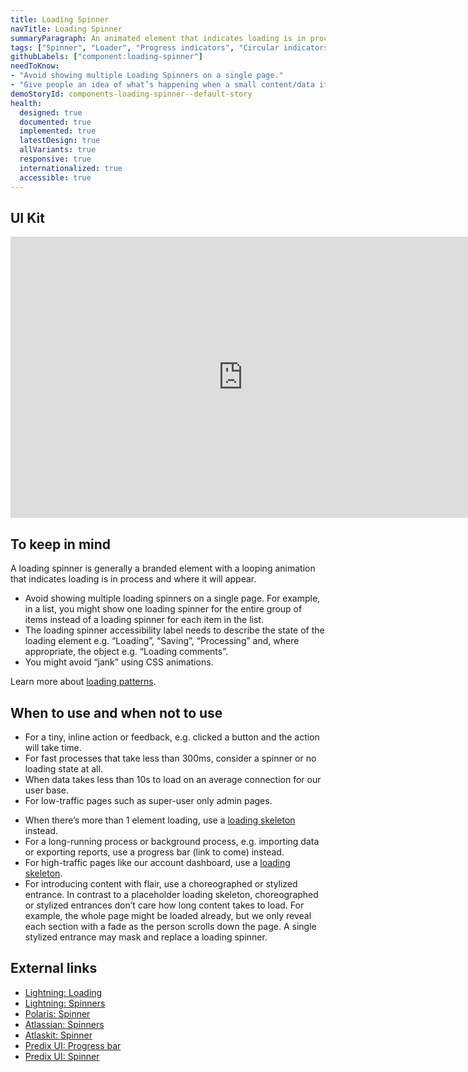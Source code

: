 ```yaml
---
title: Loading Spinner
navTitle: Loading Spinner
summaryParagraph: An animated element that indicates loading is in process and where it will appear when loading data is slow.
tags: ["Spinner", "Loader", "Progress indicators", "Circular indicators", "Indeterminate indicators"]
githubLabels: ["component:loading-spinner"]
needToKnow:
- "Avoid showing multiple Loading Spinners on a single page."
- "Give people an idea of what’s happening when a small content/data item takes less than 10s to load."
demoStoryId: components-loading-spinner--default-story
health:
  designed: true
  documented: true
  implemented: true
  latestDesign: true
  allVariants: true
  responsive: true
  internationalized: true
  accessible: true
---
```



## UI Kit

<iframe style="border: none;" width="744" height="450" src="https://www.figma.com/embed?embed_host=share&url=https%3A%2F%2Fwww.figma.com%2Ffile%2FeZKEE5kXbEMY3lx84oz8iN%2F%25E2%259D%25A4%25EF%25B8%258F-UI-Kit-Heart%3Fnode-id%3D1929%253A20942" allowfullscreen></iframe>

## To keep in mind

A loading spinner is generally a branded element with a looping animation that indicates loading is in process and where it will appear.

* Avoid showing multiple loading spinners on a single page. For example, in a list, you might show one loading spinner for the entire group of items instead of a loading spinner for each item in the list.
* The loading spinner accessibility label needs to describe the state of the loading element e.g. “Loading”, “Saving”, “Processing” and, where appropriate, the object e.g. “Loading comments”.
* You might avoid “jank” using CSS animations.

Learn more about [loading patterns](/guidelines/loading-patterns/).

## When to use and when not to use

<WhenToUseAndWhenNotToUse>
<WhenToUse>

* For a tiny, inline action or feedback, e.g. clicked a button and the action will take time.
* For fast processes that take less than 300ms, consider a spinner or no loading state at all.
* When data takes less than 10s to load on an average connection for our user base.
* For low-traffic pages such as super-user only admin pages.

</WhenToUse>
<WhenNotToUse>

* When there’s more than 1 element loading, use a [loading skeleton](/components/loading-skeleton) instead.
* For a long-running process or background process, e.g. importing data or exporting reports, use a progress bar (link to come) instead.
* For high-traffic pages like our account dashboard, use a [loading skeleton](/components/loading-skeleton).
* For introducing content with flair, use a choreographed or stylized entrance. In contrast to a placeholder loading skeleton, choreographed or stylized entrances don’t care how long content takes to load. For example, the whole page might be loaded already, but we only reveal each section with a fade as the person scrolls down the page. A single stylized entrance may mask and replace a loading spinner.

</WhenNotToUse>
</WhenToUseAndWhenNotToUse>

## External links

- [Lightning: Loading](https://www.lightningdesignsystem.com/guidelines/loading/#site-main-content)
- [Lightning: Spinners](https://www.lightningdesignsystem.com/components/spinners/)
- [Polaris: Spinner](https://polaris.shopify.com/components/feedback-indicators/spinner#navigation)
- [Atlassian: Spinners](https://atlassian.design/guidelines/product/components/spinners)
- [Atlaskit: Spinner](https://atlaskit.atlassian.com/packages/core/spinner)
- [Predix UI: Progress bar](https://www.predix-ui.com/#/elements/px-progress-bar)
- [Predix UI: Spinner](https://www.predix-ui.com/#/elements/px-spinner)


